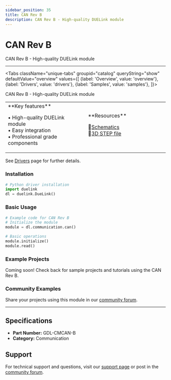 ```yaml
---
sidebar_position: 35
title: CAN Rev B
description: CAN Rev B - High-quality DUELink module
---
```



# CAN Rev B

<ProductImageSelector 
  partNumber="cmcan-b"
  productName="CAN Rev B"
/>

CAN Rev B - High-quality DUELink module

---

<Tabs className="unique-tabs" groupid="catalog" queryString="show" defaultValue="overview"
  values={[
    {label: 'Overview', value: 'overview'},
    {label: 'Drivers', value: 'drivers'},
    {label: 'Samples', value: 'samples'},
  ]}>

<TabItem value="overview">

CAN Rev B - High-quality DUELink module

<table><td width='50%'>
**Key features**

• High-quality DUELink module<br/>
• Easy integration<br/>
• Professional grade components<br/>

</td><td width='50%'>
**Resources**
 
📄[Schematics](/static/sch/cmcan-b.pdf)<br/>
🔩[3D STEP file](/static/3d/CMCAN-B.step)<br/>

</td></table>

</TabItem>

<TabItem value="drivers">

See [Drivers](../../engine/drivers) page for further details.

### Installation

```python
# Python driver installation
import duelink
dl = duelink.DueLink()
```

### Basic Usage

```python
# Example code for CAN Rev B
# Initialize the module
module = dl.communication.can()

# Basic operations
module.initialize()
module.read()
```

</TabItem>

<TabItem value="samples">

### Example Projects

Coming soon! Check back for sample projects and tutorials using the CAN Rev B.

### Community Examples

Share your projects using this module in our [community forum](https://forums.ghielectronics.com).

</TabItem>

</Tabs>

---

## Specifications

- **Part Number:** GDL-CMCAN-B
- **Category:** Communication

## Support

For technical support and questions, visit our [support page](../../support) or post in the [community forum](https://forums.ghielectronics.com).
